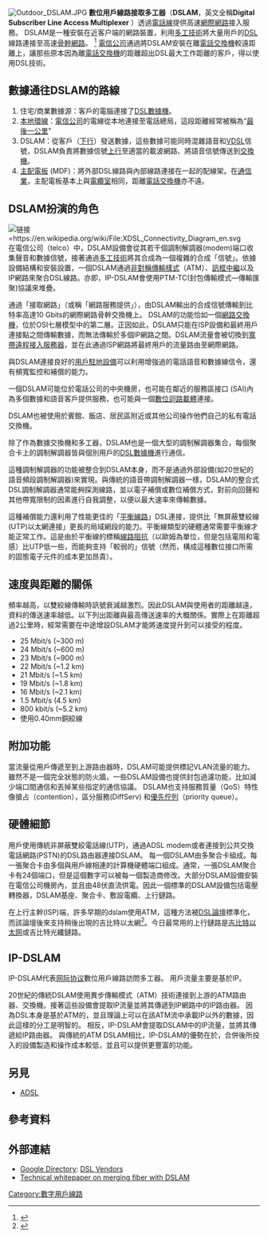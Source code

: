 {{noteTA
|G1=IT
|T=zh-tw:數位用戶線路接取多工器;zh-hk:數碼用戶線路接取多工器;zh-cn:数字用户线接入复用器;
|1=zh-tw:數位;zh-hk:數碼;zh-cn:数字;
|2=zh-tw:用戶線路;zh-cn:用户线;
|3=zh-tw:接取多工器;zh-cn:接入复用器;
|4=zh-tw:訊號;zh-cn:信号;
}}
[[File:Outdoor_DSLAM.JPG|thumb]]
'''數位用戶線路接取多工器'''（'''DSLAM'''，英文全稱'''Digital Subscriber Line Access Multiplexer''' ）透過[[電話線|電話線]]提供高速[[網際網路|網際網路]]接入服務。 DSLAM是一種安裝在近客户端的網路裝置，利用[[多路复用|多工技術]]將大量用戶的[[DSL|DSL]]線路連接至高速[[骨幹網絡|骨幹網路]]。 <ref>{{citeweb|title=Digital Subscriber Line Access Multiplexer (DSLAM) |url=http://www.iec.org/online/tutorials/dslam/ |publisher=iec.org |accessdate=2008-02-16 |deadurl=yes |archiveurl=https://web.archive.org/web/20080124112217/http://www.iec.org/online/tutorials/dslam/ |archivedate=2008-01-24 }}</ref> [[電信公司|電信公司]]通過將DSLAM安裝在離[[電話交換機|電話交換機]]較遠距離上，讓那些原本因為離[[電話交換機|電話交換機]]的距離超出DSL最大工作距離的客戶，得以使用DSL技術。

== 數據通往DSLAM的路線 ==

# 住宅/商業數據源：客戶的電腦連接了[[DSL數據機|DSL數據機]]。
# [[本地環線|本地環線]]：[[電信公司|電信公司]]的電線從本地連接至電話總局，這段距離經常被稱為“[[最後一公里|最後一公里]]”
# DSLAM：從客戶（[[下行|下行]]）發送數據，這些數據可能同時混雜語音和[[VDSL|VDSL]]信號，DSLAM負責將數據信號[[上行|上行]]至適當的載波網路、將語音信號傳送到[[電話交換機|交換機]]。
# [[主配電板|主配電板]] (MDF)：將外部DSL線路與內部線路連接在一起的配線架。在[[通信業|通信業]]，主配電板基本上與[[電纜室|電纜室]]相同，距離[[電話交換機|電話交換機]]亦不遠。

== DSLAM扮演的角色 ==
[[File:XDSL_Connectivity_Diagram_en.svg|链接=https://en.wikipedia.org/wiki/File:XDSL_Connectivity_Diagram_en.svg]]
在電信公司（telco）中，DSLAM設備會從其若干個調制解調器(modem)端口收集聲音和數據信號，接著通過[[多路复用|多工技術]]將其合成為一個複雜的合成「信號」。依據設備結構和安裝設置，一個DSLAM通過[[异步传输模式|非對稱傳輸樣式]]（ATM）、[[訊框中繼|訊框中繼]]以及IP網路來聚合DSL線路。亦即，IP-DSLAM會使用PTM-TC(封包傳輸模式—傳輸匯聚)協議來堆疊。

通過「接取網路」（或稱「網路服務提供」），由DSLAM輸出的合成信號傳輸到比特率高達10 Gbits的網際網路骨幹交換機上。 DSLAM的功能恰如一個[[網路交換器|網路交換機]]，位於OSI七層模型中的第二層。正因如此，DSLAM只能在ISP設備和最終用戶連接點之間傳輸數據，而無法傳輸於多個IP網路之間。DSLAM流量會被切換到[[宽带远程接入系统|寬帶遠程接入服務器]]，並在此通過ISP網路將最終用戶的流量路由至網際網路。

與DSLAM連接良好的[[用户驻地设备|用戶駐地設備]]可以利用增強過的電話語音和數據線信令，還有頻寬監控和補償的能力。

一個DSLAM可能位於電話公司的中央機房，也可能在鄰近的服務區接口 (SAI)內為多個數據和語音客戶提供服務，也可能與一個[[數字迴路載體|數位迴路載體]]連接。 

DSLAM也被使用於賓館、飯店、居民區附近或其他公司操作他們自己的私有電話交換機。

除了作為數據交換機和多工器，DSLAM也是一個大型的調制解調器集合，每個聚合卡上的調制解調器皆與個別用戶的[[调制解调器|DSL數據機]]進行通信。

這種調制解調器的功能被整合到DSLAM本身，而不是通過外部設備(如20世紀的語音頻段調制解調器)來實現。與傳統的語音帶調制解調器一樣，DSLAM的整合式DSL調制解調器通常能夠探測線路，並以電子補償或數位補償方式，對前向回聲和其他帶寬限制的因素進行自我調整，以便以最大速率來傳輸數據。

這種補償能力還利用了性能更佳的「[[平衡傳輸線|平衡線路]]」DSL連接，提供比「無屏蔽雙絞線(UTP)以太網連接」更長的局域網段的能力。平衡線類型的硬體通常需要平衡線才能正常工作。這是由於平衡線的標稱[[阻抗匹配|線路阻抗]]（以歐姆為單位，但是包括電阻和電感）比UTP低一些，而能夠支持「較弱的」信號（然而，構成這種數位接口所需的固態電子元件的成本更加昂貴）。

== 速度與距離的關係 ==
頻率越高，以雙絞線傳輸時訊號衰減越激烈。因此DSLAM與使用者的距離越遠，資料的傳送速率越低。以下列出距離與最高傳送速率的大概關係。實際上在距離超過2公里時，經常需要在中途增設DSLAM才能將速度提升到可以接受的程度。

* 25 Mbit/s (~300 m)
* 24 Mbit/s (~600 m)
* 23 Mbit/s (~900 m)
* 22 Mbit/s (~1.2 km)
* 21 Mbit/s (~1.5 km)
* 19 Mbit/s (~1.8 km)
* 16 Mbit/s (~2.1 km)
* 1.5 Mbit/s (4.5 km)
* 800 kbit/s (~5.2 km)
* 使用0.40mm銅絞線

== 附加功能 ==
當流量從用戶傳遞至到上游路由器時，DSLAM可能提供標記VLAN流量的能力。雖然不是一個完全狀態的防火牆，一些DSLAM設備也提供封包過濾功能，比如減少端口間通信和丟掉某些指定的通信協議。
DSLAM也支持服務質量（QoS）特性像搶占（contention），區分服務(DiffServ) 和[[優先佇列|優先佇列]]（priority queue）。

== 硬體細節 ==
用戶使用傳統非屏蔽雙絞電話線(UTP)，通過ADSL modem或者連接到公共交換電話網路(PSTN)的DSL路由器連接DSLAM。
每一個DSLAM由多聚合卡組成。每一張聚合卡由多個與用戶線相連的計算機硬體端口組成。通常，一張DSLAM聚合卡有24個端口，但是這個數字可以被每一個製造商修改。大部分DSLAM設備安裝在電信公司機房內，並且由48伏直流供電。因此一個標準的DSLAM設備包括電壓轉換器，DSLAM基座、聚合卡、敷設電纜、上行鏈路。

在上行主幹(ISP)端，許多早期的dslam使用ATM，這種方法被[[寬頻論壇|DSL論壇]]標準化，而該論壇後來支持稍後出現的吉比特以太網<ref name="HellbergBoyes2007">{{cite book|author1=Chris Hellberg|author2=Truman Boyes|author3=Dylan Greene|title=Broadband Network Architectures: Designing and Deploying Triple-Play Services|year=2007|publisher=Pearson Education|isbn=978-0-13-270451-9|page=12}}</ref>。今日最常用的上行鏈路是[[吉比特以太网|吉比特以太网]]或吉比特光纖鏈路。{{citation needed|date=December 2013}}

== IP-DSLAM ==
IP-DSLAM代表[[网际协议|网际协议]]數位用戶線路訪問多工器。 用戶流量主要是基於IP。

20世紀的傳統DSLAM使用異步傳輸模式（ATM）技術連接到上游的ATM路由器、交換機。接著這些設備會提取IP流量並將其傳遞到IP網路中的IP路由器。 因為DSL本身是基於ATM的，並且理論上可以在該ATM流中承載IP以外的數據，因此這樣的分工是明智的。 相反，IP-DSLAM會提取DSLAM中的IP流量，並將其傳遞給IP路由器。 與傳統的ATM DSLAM相比，IP-DSLAM的優勢在於，合併後所投入的設備製造和操作成本較低，並且可以提供更豐富的功能。

== 另見 ==
* [[ADSL|ADSL]]
== 參考資料 ==
{{reflist}}

== 外部連結 ==
* [[Google_Directory|Google Directory]]: [http://www.google.com/Top/Computers/Data_Communications/DSL/Vendors/ DSL Vendors] {{Wayback|url=http://www.google.com/Top/Computers/Data_Communications/DSL/Vendors/ |date=20101121014224 }}
* [https://web.archive.org/web/20060309071744/http://www.convergedigest.com/blueprints/ttp03/z2critical1.asp?ID=38&ctgy=Loop Technical whitepaper on merging fiber with DSLAM]


[[Category:數字用戶線路|Category:數字用戶線路]]